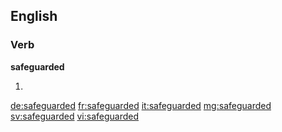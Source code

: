 ==English==

===Verb===
'''safeguarded'''

# {{en-past of|safeguard}}

[[de:safeguarded]]
[[fr:safeguarded]]
[[it:safeguarded]]
[[mg:safeguarded]]
[[sv:safeguarded]]
[[vi:safeguarded]]